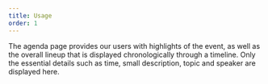 ```yaml
---
title: Usage
order: 1
---
```



<Paragraph size="lead">
  The agenda page provides our users with highlights of the event, as well as
  the overall lineup that is displayed chronologically through a timeline. Only
  the essential details such as time, small description, topic and speaker are
  displayed here.
</Paragraph>

